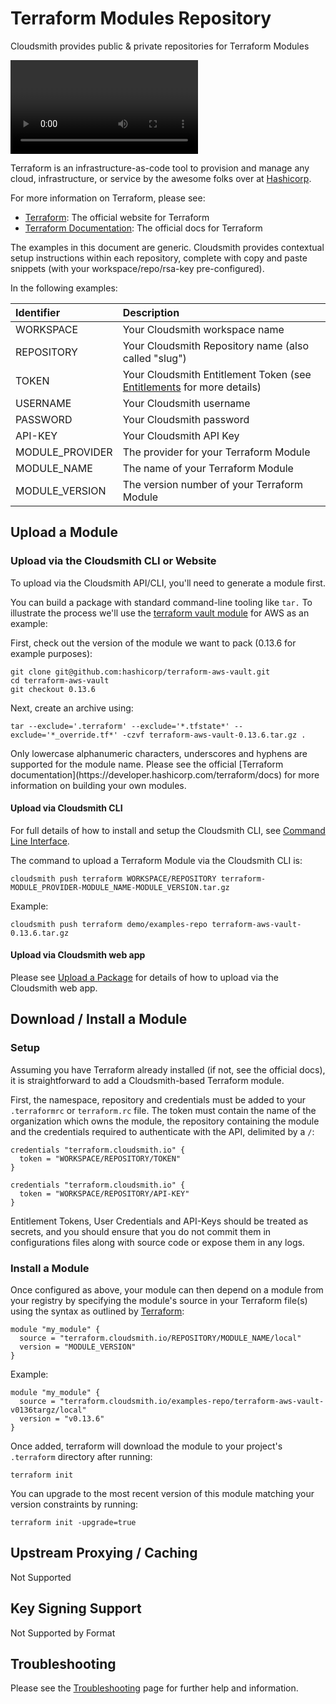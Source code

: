 

# Terraform Modules Repository

Cloudsmith provides public & private repositories for Terraform Modules

<Video wistiaId="k7d0n349st"></Video>

Terraform is an infrastructure-as-code tool to provision and manage any cloud, infrastructure, or service by the awesome folks over at [Hashicorp](https://www.hashicorp.com/). 

For more information on Terraform, please see:

- [Terraform](https://developer.hashicorp.com/terraform): The official website for Terraform
- [Terraform Documentation](https://developer.hashicorp.com/terraform/docs): The official docs for Terraform

<Note variant="note" headline="Contextual Documentation">
The examples in this document are generic. Cloudsmith provides contextual setup instructions within each repository, complete with copy and paste snippets (with your workspace/repo/rsa-key pre-configured).
</Note>

In the following examples: 

| Identifier      | Description                                                                               |
| :-------------- | :---------------------------------------------------------------------------------------- |
| WORKSPACE           | Your Cloudsmith workspace name                             |
| REPOSITORY      | Your Cloudsmith Repository name (also called "slug")                                      |
| TOKEN           | Your Cloudsmith Entitlement Token (see [Entitlements](/software-distribution/entitlement-tokens) for more details) |
| USERNAME        | Your Cloudsmith username                                                                  |
| PASSWORD        | Your Cloudsmith password                                                                  |
| API-KEY         | Your Cloudsmith API Key                                                                   |
| MODULE_PROVIDER | The provider for your Terraform Module                                                    |
| MODULE_NAME     | The name of your Terraform Module                                                         |
| MODULE_VERSION  | The version number of your Terraform Module                                               |

## Upload a Module

### Upload via the Cloudsmith CLI or Website

To upload via the Cloudsmith API/CLI, you'll need to generate a module first.

You can build a package with standard command-line tooling like `tar.` To illustrate the process we'll use the [terraform vault module](https://github.com/hashicorp/terraform-aws-vault) for AWS as an example:

First, check out the version of the module we want to pack (0.13.6 for example purposes):

```shell
git clone git@github.com:hashicorp/terraform-aws-vault.git
cd terraform-aws-vault
git checkout 0.13.6
```

Next, create an archive using: 

```shell
tar --exclude='.terraform' --exclude='*.tfstate*' --exclude='*_override.tf*' -czvf terraform-aws-vault-0.13.6.tar.gz .
```

<Note variant="note" headline="Note">
Only lowercase alphanumeric characters, underscores and hyphens are supported for the module name. Please see the official [Terraform documentation](https://developer.hashicorp.com/terraform/docs) for more information on building your own modules.
</Note>

#### Upload via Cloudsmith CLI

For full details of how to install and setup the Cloudsmith CLI, see [Command Line Interface](/developer-tools/cli).

The command to upload a Terraform Module via the Cloudsmith CLI is: 

```shell
cloudsmith push terraform WORKSPACE/REPOSITORY terraform-MODULE_PROVIDER-MODULE_NAME-MODULE_VERSION.tar.gz
```

Example:

```shell
cloudsmith push terraform demo/examples-repo terraform-aws-vault-0.13.6.tar.gz
```

#### Upload via Cloudsmith web app

Please see [Upload a Package](/artifact-management/package-upload) for details of how to upload via the Cloudsmith web app.

## Download / Install a Module

### Setup

Assuming you have Terraform already installed (if not, see the official docs), it is straightforward to add a Cloudsmith-based Terraform module.

First, the namespace, repository and credentials must be added to your `.terraformrc` or `terraform.rc` file. The token must contain the name of the organization which owns the module, the repository containing the module and the credentials required to authenticate with the API, delimited by a `/`:

```shell Entitlement Token Auth
credentials "terraform.cloudsmith.io" {
  token = "WORKSPACE/REPOSITORY/TOKEN"
}
```
```shell API Key Auth
credentials "terraform.cloudsmith.io" {
  token = "WORKSPACE/REPOSITORY/API-KEY"
}
```

<Note variant="warning" headline="Warning">
Entitlement Tokens, User Credentials and API-Keys should be treated as secrets, and you should ensure that you do not commit them in configurations files along with source code or expose them in any logs.
</Note>

### Install a Module

Once configured as above, your module can then depend on a module from your registry by specifying the module's source in your Terraform file(s) using the syntax as outlined by [Terraform](https://developer.hashicorp.com/terraform#private-registry-module-sources):

```
module "my_module" {
  source = "terraform.cloudsmith.io/REPOSITORY/MODULE_NAME/local"
  version = "MODULE_VERSION"
}
```

Example:

```
module "my_module" {
  source = "terraform.cloudsmith.io/examples-repo/terraform-aws-vault-v0136targz/local"
  version = "v0.13.6"
}
```

Once added, terraform will download the module to your project's `.terraform` directory after running:

```shell
terraform init
```

You can upgrade to the most recent version of this module matching your version constraints by running:

```shell
terraform init -upgrade=true
```

## Upstream Proxying / Caching

<Tag variant="dark-grey" theme="legacy">Not Supported</Tag>

## Key Signing Support

<Tag variant="dark-grey" theme="legacy">Not Supported by Format</Tag>

## Troubleshooting

Please see the [Troubleshooting](/troubleshooting) page for further help and information.
